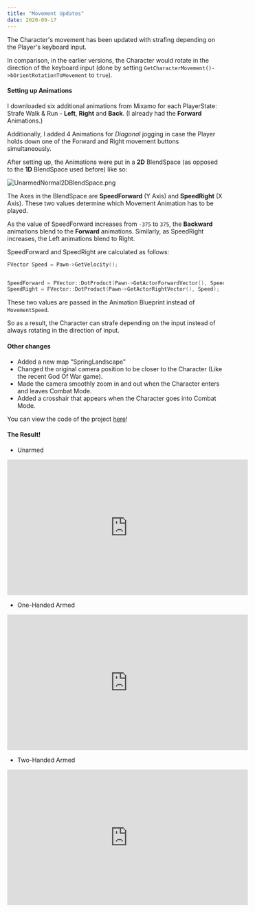---
title: "Movement Updates"
date: 2020-09-17
---



The Character's movement has been updated with strafing depending on the Player's keyboard input.

In comparison, in the earlier versions, the Character would rotate in the direction of the keyboard input (done by 
setting `GetCharacterMovement()->bOrientRotationToMovement` to `true`).

#### Setting up Animations

I downloaded six additional animations from Mixamo for each PlayerState: Strafe Walk & Run - **Left**, **Right** and **Back**. (I already
had the **Forward** Animations.)

Additionally, I added 4 Animations for *Diagonal* jogging in case the Player holds down one of the Forward and Right movement buttons simultaneously.

After setting up, the Animations were put in a **2D** BlendSpace (as opposed to the **1D** BlendSpace used before) like so:

![UnarmedNormal2DBlendSpace.png](UnarmedNormal2DBlendSpace.png)

The Axes in the BlendSpace are **SpeedForward** (Y Axis) and **SpeedRight** (X Axis). These two values determine which Movement Animation has 
to be played. 

As the value of SpeedForward increases from `-375` to `375`, the **Backward** animations blend to the **Forward** animations. Similarly, as SpeedRight
increases, the Left animations blend to Right.

SpeedForward and SpeedRight are calculated as follows:

```cpp
FVector Speed = Pawn->GetVelocity();


SpeedForward = FVector::DotProduct(Pawn->GetActorForwardVector(), Speed);
SpeedRight = FVector::DotProduct(Pawn->GetActorRightVector(), Speed);

```

These two values are passed in the Animation Blueprint instead of `MovementSpeed`.

So as a result, the Character can strafe depending on the input instead of always rotating in the direction of input. 

#### Other changes

 - Added a new map "SpringLandscape"
 - Changed the original camera position to be closer to the Character (Like the recent God Of War game).
 - Made the camera smoothly zoom in and out when the Character enters and leaves Combat Mode.
 - Added a crosshair that appears when the Character goes into Combat Mode.

 You can view the code of the project [here](https://github.com/1Gokul/MedievalCombatProject)!

#### The Result! 

- Unarmed 
<iframe src="https://www.youtube.com/embed/rCqZrePd7QY" width="560" height="315" frameborder="0"> </iframe> 

- One-Handed Armed 
<iframe src="https://www.youtube.com/embed/igm6e9REARU" width="560" height="315" frameborder="0"> </iframe> 

- Two-Handed Armed
<iframe src="https://www.youtube.com/embed/7jS1zQTWJCA" width="560" height="315" frameborder="0"> </iframe> 
